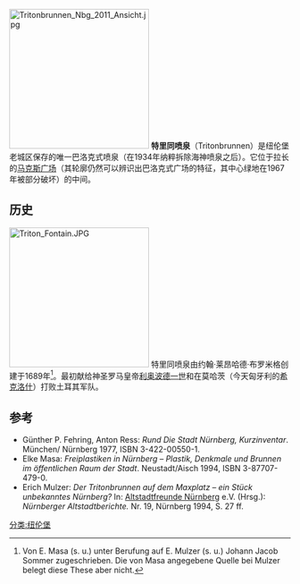 [[File:Tritonbrunnen_Nbg_2011_Ansicht.jpg|250px]]
'''特里同喷泉'''（Tritonbrunnen）是纽伦堡老城区保存的唯一巴洛克式喷泉（在1934年纳粹拆除海神喷泉之后）。它位于拉长的[[马克斯广场_(纽伦堡)|马克斯广场]]（其轮廓仍然可以辨识出巴洛克式广场的特征，其中心绿地在1967年被部分破坏）的中间。

== 历史 ==
[[File:Triton_Fontain.JPG|250px]]
特里同喷泉由约翰·莱昂哈德·布罗米格创建于1689年<ref>Von E. Masa (s. u.) unter Berufung auf E. Mulzer (s. u.) Johann Jacob Sommer zugeschrieben. Die von Masa angegebene Quelle bei Mulzer belegt diese These aber nicht.</ref>。最初献给神圣罗马皇帝[[利奥波德一世_(神圣罗马帝国)|利奥波德一世]]和在莫哈茨（今天匈牙利的[[希克洛什|希克洛什]]）打败土耳其军队。

== 参考 ==
* Günther P. Fehring, Anton Ress: ''Rund Die Stadt Nürnberg, Kurzinventar''. München/ Nürnberg 1977, ISBN 3-422-00550-1.
* Elke Masa: ''Freiplastiken in Nürnberg – Plastik, Denkmale und Brunnen im öffentlichen Raum der Stadt''. Neustadt/Aisch 1994, ISBN 3-87707-479-0.
* Erich Mulzer: ''Der Tritonbrunnen auf dem Maxplatz – ein Stück unbekanntes Nürnberg?'' In: [[Altstadtfreunde_Nürnberg|Altstadtfreunde Nürnberg]] e.V. (Hrsg.): ''Nürnberger Altstadtberichte.'' Nr. 19, Nürnberg 1994, S. 27 ff.
<references />
[[分类:纽伦堡|分类:纽伦堡]]